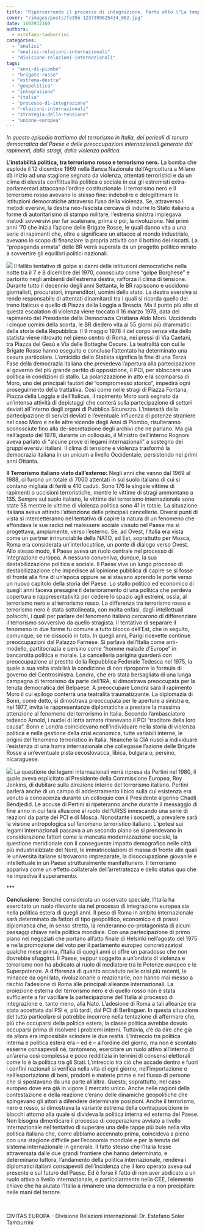 ```yaml
---
title: "Ripercorrendo il processo di integrazione. Parte otto \"La tempesta: terrorismo e instabilità democratica\""
cover: "/images/posts/fe35b-1237399625434_002.jpg"
date: 1602932160
authors:
  - estefano-tamburrini
categories: 
  - "analisi"
  - "analisi-relazioni-internazionali"
  - "divisione-relazioni-internazionali"
tags: 
  - "anni-di-piombo"
  - "brigate-rosse"
  - "estrema-destra"
  - "geopolitica"
  - "integrazione"
  - "italia"
  - "processo-di-integrazione"
  - "relazioni-internazionali"
  - "strategia-della-tensione"
  - "unione-europea"
---
```


_In questo episodio trattiamo del terrorismo in Italia, dei pericoli di tenuta democratica del Paese e delle preoccupazioni internazionali generate dai rapimenti, dalle stragi, dalla violenza politica._

**L’instabilità politica, tra terrorismo rosso e terrorismo nero.** La bomba che esplode il 12 dicembre 1969 nella Banca Nazionale dell’Agricoltura a Milano dà inizio ad una stagione segnata da violenza, attentati terroristici e da un clima di elevata conflittualità politica e sociale in cui gli estremisti extra-parlamentari attaccano l’ordine costituzionale. Il terrorismo nero e il terrorismo rosso avevano lo stesso fine: indebolire e delegittimare le istituzioni democratiche attraverso l’uso della violenza. Se, attraverso i metodi eversivi, la destra neo-fascista cercava di indurre lo Stato italiano a forme di autoritarismo di stampo militare, l’estrema sinistra impiegava metodi sovversivi per far scatenare, prima o poi, la rivoluzione. Nei primi anni ‘70 che inizia l’azione delle Brigate Rosse, le quali danno vita a una serie di rapimenti che, oltre a significare un attacco al mondo industriale, avevano lo scopo di finanziare la propria attività con il bottino dei riscatti. La “propaganda armata” delle BR verrà superata da un progetto politico mirato a sovvertire gli equilibri politici nazionali.

![](https://civitaseuropadoteu.wordpress.com/wp-content/uploads/2024/04/60404-cop2.jpg?w=300&h=257) Il fallito tentativo di golpe ai danni delle istituzioni democratiche nella notte tra il 7 e 8 dicembre del 1970, conosciuto come “golpe Borghese” e partorito negli ambienti dell’estrema destra, rafforza il clima di tensione. Durante tutto il decennio degli anni Settanta, le BR rapiscono e uccidono giornalisti, procuratori, imprenditori, uomini dello stato. La destra eversiva si rende responsabile di attentati dinamitardi tra i quali si ricorda quello del treno Italicus e quello di Piazza della Loggia a Brescia. Ma il punto più alto di questa escalation di violenza viene toccato il 16 marzo 1978, data del rapimento del Presidente della Democrazia Cristiana Aldo Moro. Uccidendo i cinque uomini della scorta, le BR diedero vita ai 55 giorni più drammatici della storia della Repubblica. Il 9 maggio 1978 il del corpo senza vita dello statista viene ritrovato nel pieno centro di Roma, nei pressi di Via Caetani, tra Piazza del Gesù e Via delle Botteghe Oscure. La teatralità con cui le Brigate Rosse hanno eseguito e concluso l’attentato ha determinato una cesura particolare. L’omicidio dello Statista significa la fine di una Terza Fase della democrazia italiana che prevedeva l’apertura alla partecipazione al governo del più grande partito di opposizione, il PCI, per sbloccare una politica in condizioni di stallo. La polarizzazione in atto e la scomparsa di Moro, uno dei principali fautori del “compromesso storico”, impedirà ogni proseguimento della trattativa. Cosi come nelle stragi di Piazza Fontana, Piazza della Loggia e dell’Italicus, il rapimento Moro sarà segnato da un’intensa attività di depistaggi che conterà sulla partecipazione di settori deviati all’interno degli organi di Pubblica Sicurezza. L’intensità della partecipazione di servizi deviati e l’eventuale influenza di potenze straniere nel caso Moro e nelle altre vicende degli Anni di Piombo, risulteranno sconosciute fino alla de-secretazione degli archivi che ne parlano. Ma già nell’agosto del 1978, durante un colloquio, il Ministro dell’interno Rognoni aveva parlato di “alcune prove di legami internazionali” a sostegno dei gruppi eversivi italiani. Il clima di tensione e violenza trasformò la democrazia italiana in un unicum a livello Occidentale, persistendo nei primi anni Ottanta.

**Il Terrorismo italiano visto dall’esterno:** Negli anni che vanno dal 1969 al 1988, ci furono un totale di 7000 attentati in sul suolo italiano di cui si contano migliaia di feriti e 410 caduti. Sono 176 le singole vittime di rapimenti o uccisioni terroristiche, mentre le vittime di stragi ammontano a 135. Sempre sul suolo italiano, le vittime del terrorismo internazionale sono state 58 mentre le vittime di violenza politica sono 41 in totale. La situazione italiana aveva attirato l’attenzione delle principali cancellerie. Diversi punti di vista si intercetteranno nel tentativo di capire la natura di un fenomeno che affondava le sue radici nel malessere sociale vissuto nel Paese ma si progettava, ampiamente, verso l’esterno. Se, ad Ovest, l’Italia era vista come un partner irrinunciabile della NATO, ad Est, soprattutto per Mosca, Roma era considerata un’interlocutrice, un ponte di dialogo verso Ovest. Allo stesso modo, il Paese aveva un ruolo centrale nel processo di integrazione europea. A nessuno conveniva, dunque, la sua destabilizzazione politica e sociale. Il Paese vive un lungo processo di destabilizzazione che impedisce all’opinione pubblica di capire se si fosse di fronte alla fine di un’epoca oppure se si stavano aprendo le porte verso un nuovo capitolo della storia del Paese. Lo stallo politico ed economico di quegli anni faceva presagire il deterioramento di una politica che perdeva copertura e rappresentatività per cedere lo spazio agli estremi, ossia, al terrorismo nero e al terrorismo rosso. La differenza tra terrorismo rosso e terrorismo nero è stata sottolineata, con molta enfasi, dagli intellettuali polacchi, i quali per parlare del fenomeno italiano cercarono di differenziare il terrorismo sovversivo da quello stragista. Il tentativo di separare il fenomeno in due forme fu comune a tutto blocco dell’Est, che in seguito, comunque, se ne dissociò in toto. In quegli anni, Parigi ricevette continue preoccupazioni dal Palazzo Farnese. Si parlava dell’Italia come anti-modello, partitocrazia e persino come “homme malade d’Europe” in bancarotta politica e morale. La cancelleria parigina guarderà con preoccupazione al prestito della Repubblica Federale Tedesca nel 1975, la quale a sua volta stabilirà la condizione di non riproporre la formula di governo del Centrosinistra. Londra, che era stata bersagliata di una lunga campagna di terrorismo da parte dell’IRA, si dimostrava preoccupata per la tenuta democratica del Belpaese. A preoccupare Londra sarà il rapimento Moro il cui epilogo conterrà una teatralità traumatizzante. La diplomazia di Bonn, come detto, si dimostrava preoccupata per le aperture a sinistra e, nel 1977, invita le rappresentanze diplomatiche a prestare la massima attenzione al fenomeno del terrorismo in Italia. Secondo l’ambasciatore tedesco Arnold, i nuclei di lotta armata ritenevano il PCI “traditore della loro causa”. Bonn e Londra coincidevano nell’individuare nella storia di violenza politica e nella gestione della crisi economica, tutte variabili interne, le origini del fenomeno terroristico in Italia. Neanche la CIA riuscì a individuare l’esistenza di una trama internazionale che collegasse l’azione delle Brigate Rosse a un’eventuale pista cecoslovacca, libica, bulgara o, persino, nicaraguese.

![](https://civitaseuropadoteu.wordpress.com/wp-content/uploads/2024/04/e76fd-missini.jpg?w=300&h=125) La questione dei legami internazionali verrà ripresa da Pertini nel 1980, il quale aveva esplicitato al Presidente della Commissione Europea, Roy Jenkins, di dubitare sulla direzione interne del terrorismo italiano. Pertini parlerà anche di un campo di addestramento libico sulla cui esistenza era venuto a conoscenza durante un colloquio con il Presidente algerino Chadli Bendjedid. Le accuse di Pertini si ripeteranno anche durante il messaggio di fine anno in cui farà allusione al ruolo dell’URSS innescando una serie di reazioni da parte del PCI e di Mosca. Nonostante i sospetti, a prevalere sarà la visione antropologica sul fenomeno terroristico italiano. L’ipotesi sui legami internazionali passava a un secondo piano se si prendevano in considerazione fattori come la mancata modernizzazione sociale, la questione meridionale con il conseguente impatto demografico nelle città più industrializzate del Nord, le immatricolazioni di massa di fronte alle quali le università italiane si trovarono impreparate, la disoccupazione giovanile e intellettuale in un Paese strutturalmente manifatturiero. Il terrorismo appariva come un effetto collaterale dell’arretratezza e dello status quo che ne impediva il superamento.

\*\*\*

**Conclusione:** Benché considerata un osservato speciale, l’Italia ha esercitato un ruolo rilevante sia nel processo di integrazione europea sia nella politica estera di quegli anni. Il peso di Roma in ambito internazionale sarà determinato da fattori di tipo geopolitico, economico e di prassi diplomatica che, in senso stretto, la renderanno co-protagonista di alcuni passaggi chiave nella politica mondiale. Con una partecipazione di primo piano nei negoziati che portano all’atto finale di Helsinki nell’agosto del 1975 e nella promozione del voto per il parlamento europeo concretizzatosi qualche mese prima, l’Italia di quegli anni ci offre un paradosso che non dovrebbe sfuggirci. Il Paese, seppur soggetto a un’ondata di violenza e terrorismo non ha abdicato al ruolo di mediatore tra le Potenze europee e le Superpotenze. A differenza di quanto accaduto nelle crisi più recenti, le minacce da ogni lato, rivoluzionarie o reazionarie, non hanno mai messo a rischio l’adesione di Roma alle principali alleanze internazionali. La proiezione esterna del terrorismo nero e di quello rosso non è stata sufficiente a far vacillare la partecipazione dell’Italia al processo di integrazione e, tanto meno, alla Nato. L’adesione di Roma a tali alleanze era stata accettata dal PSI e, più tardi, dal PCI di Berlinguer. In questa situazione del tutto particolare si potrebbe incorrere nella tentazione di affermare che, più che occuparsi della politica estera, la classe politica avrebbe dovuto occuparsi prima di risolvere i problemi interni. Tuttavia, c’è da dire che già da allora era impossibile scindere le due realtà. L’intreccio tra politica interna e politica estera era – ed è – all’ordine del giorno, ma non è scontato esserne consapevoli né, tantomeno, esercitare un ruolo attivo all’interno di un’arena così complessa e poco redditizia in termini di consensi elettorali come lo è la politica tra gli Stati. L’intreccio tra ciò che accade dentro e fuori i confini nazionali si verifica nella vita di ogni giorno, nell’importazione e nell’esportazione di beni, prodotti e materie prime e nel flusso di persone che si spostavano da una parte all’altra. Questo, soprattutto, nel caso europeo dove era già in vigore il mercato unico. Anche nelle ragioni della contestazione e della reazione c’erano delle dinamiche geopolitiche che spingevano gli attori a difendere determinate posizioni. Anche il terrorismo, nero e rosso, si dimostrava la variante estrema della contrapposizione in blocchi attorno alla quale si divideva la politica interna ed esterna del Paese. Non bisogna dimenticare il processo di cooperazione avviato a livello internazionale nel tentativo di superare una delle tappe più buie nella vita politica italiana che, come abbiamo accennato prima, coincideva a pieno con una stagione difficile per l’economia mondiale e per la tenuta del sistema internazionale in generale. Il fatto stesso che l’Italia fosse attraversata dalle due grandi frontiere che hanno determinato, e determinano tuttora, l’andamento della politica internazionale, rendeva i diplomatici italiani consapevoli dell’incidenza che il loro operato aveva sul presente e sul futuro del Paese. Ed è forse il fatto di non aver abdicato a un ruolo attivo a livello internazionale, e particolarmente nella CEE, l’elemento chiave che ha aiutato l’Italia a rimanere una democrazia e a non precipitare nelle mani del terrore.

 

CIVITAS EUROPA - Divisione Relazioni internazionali Dr. Estefano Soler Tamburrini
